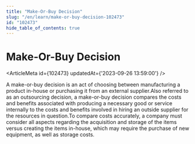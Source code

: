 ```yaml
---
title: "Make-Or-Buy Decision"
slug: "/en/learn/make-or-buy-decision-102473"
id: "102473"
hide_table_of_contents: true
---
```



# Make-Or-Buy Decision

<ArticleMeta id={102473} updatedAt={'2023-09-26 13:59:00'} />
<div className='border-solid border-b border-t-0 my-4 border-[var(--ifm-color-gray-300)]' />

A make-or-buy decision is an act of choosing between manufacturing a product in-house or purchasing it from an external supplier.Also referred to as an outsourcing decision, a make-or-buy decision compares the costs and benefits associated with producing a necessary good or service internally to the costs and benefits involved in hiring an outside supplier for the resources in question.To compare costs accurately, a company must consider all aspects regarding the acquisition and storage of the items versus creating the items in-house, which may require the purchase of new equipment, as well as storage costs.
